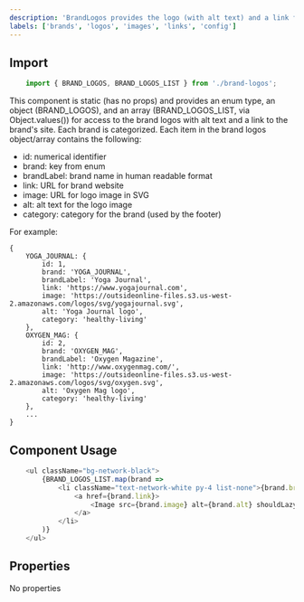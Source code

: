 ```yaml
---
description: 'BrandLogos provides the logo (with alt text) and a link for each brand. Each brand is also categorized.'
labels: ['brands', 'logos', 'images', 'links', 'config']
---
```



## Import

```js
    import { BRAND_LOGOS, BRAND_LOGOS_LIST } from './brand-logos';
```

This component is static (has no props) and provides an enum type, an object (BRAND_LOGOS), and an array (BRAND_LOGOS_LIST, via Object.values()) for access to the brand logos with alt text and a link to the brand's site. Each brand is categorized. Each item in the brand logos object/array contains the following:
- id: numerical identifier
- brand: key from enum
- brandLabel: brand name in human readable format
- link: URL for brand website
- image: URL for logo image in SVG
- alt: alt text for the logo image
- category: category for the brand (used by the footer)

For example: 
```
{
    YOGA_JOURNAL: {
        id: 1,
        brand: 'YOGA_JOURNAL',
        brandLabel: 'Yoga Journal',
        link: 'https://www.yogajournal.com',
        image: 'https://outsideonline-files.s3.us-west-2.amazonaws.com/logos/svg/yogajournal.svg',
        alt: 'Yoga Journal logo',
        category: 'healthy-living'
    },
    OXYGEN_MAG: {
        id: 2,
        brand: 'OXYGEN_MAG',
        brandLabel: 'Oxygen Magazine',
        link: 'http://www.oxygenmag.com/',
        image: 'https://outsideonline-files.s3.us-west-2.amazonaws.com/logos/svg/oxygen.svg',
        alt: 'Oxygen Mag logo',
        category: 'healthy-living'
    },
    ...
}
```

## Component Usage

```js live
    <ul className="bg-network-black">
        {BRAND_LOGOS_LIST.map(brand => 
            <li className="text-network-white py-4 list-none">{brand.brand}: 
                <a href={brand.link}>
                    <Image src={brand.image} alt={brand.alt} shouldLazyLoad />
                </a>
            </li>
        )}
    </ul>
```

## Properties

No properties